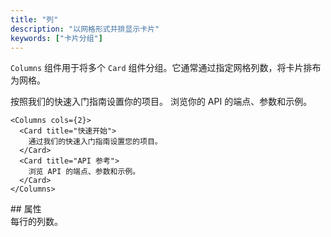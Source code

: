 ```yaml
---
title: "列"
description: "以网格形式并排显示卡片"
keywords: ["卡片分组"]
---
```


`Columns` 组件用于将多个 `Card` 组件分组。它通常通过指定网格列数，将卡片排布为网格。

<Columns cols={2}>
  <Card title="快速开始" icon="rocket">
    按照我们的快速入门指南设置你的项目。
  </Card>

  <Card title="API 参考" icon="code">
    浏览你的 API 的端点、参数和示例。
  </Card>
</Columns>

```mdx Columns example
<Columns cols={2}>
  <Card title="快速开始">
    通过我们的快速入门指南设置您的项目。
  </Card>
  <Card title="API 参考">
    浏览 API 的端点、参数和示例。
  </Card>
</Columns>
```


<div id="properties">
  ## 属性
</div>

<ResponseField name="cols" default={2}>
  每行的列数。
</ResponseField>